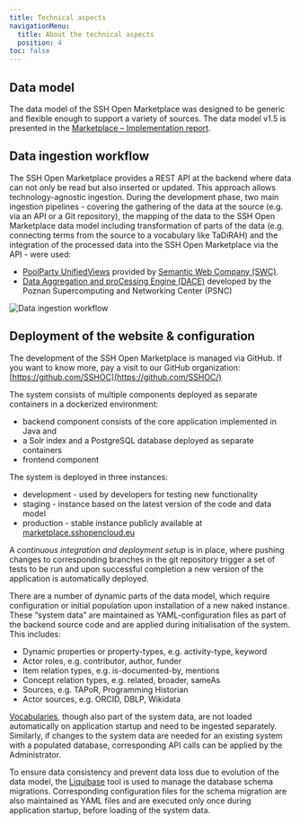 ```yaml
---
title: Technical aspects
navigationMenu:
  title: About the technical aspects
  position: 4
toc: false
---
```


## Data model

The data model of the SSH Open Marketplace was designed to be generic and flexible enough to support
a variety of sources. The data model v1.5 is presented in the
[Marketplace – Implementation report](https://doi.org/10.5281/zenodo.5749464).

## Data ingestion workflow

The SSH Open Marketplace provides a REST API at the backend where data can not only be read but also
inserted or updated. This approach allows technology-agnostic ingestion. During the development
phase, two main ingestion pipelines - covering the gathering of the data at the source (e.g. via an
API or a Git repository), the mapping of the data to the SSH Open Marketplace data model including
transformation of parts of the data (e.g. connecting terms from the source to a vocabulary like
TaDiRAH) and the integration of the processed data into the SSH Open Marketplace via the API - were
used:

- [PoolParty UnifiedViews](https://www.poolparty.biz/agile-data-integration) provided by
  [Semantic Web Company (SWC)](https://semantic-web.com/).
- [Data Aggregation and proCessing Engine (DACE)](https://gitlab.pcss.pl/dl-team/aggregation/dace)
  developed by the Poznan Supercomputing and Networking Center (PSNC)

![Data ingestion workflow](/assets/cms/images/sshoc_mp_ingestiontool.jpg)

## Deployment of the website & configuration

The development of the SSH Open Marketplace is managed via GitHub. If you want to know more, pay a visit to our GitHub organization: [https://github.com/SSHOC](https://github.com/SSHOC/)

The system consists of multiple components deployed as separate containers in a dockerized environment:
- backend component consists of the core application implemented in Java and
- a Solr index and a PostgreSQL database deployed as separate containers
- frontend component


The system is deployed in three instances:
- development - used by developers for testing new functionality
- staging - instance based on the latest version of the code and data model
- production - stable instance publicly available at [marketplace.sshopencloud.eu](https://marketplace.sshopencloud.eu/)

A *continuous integration and deployment setup* is in place, where pushing changes to corresponding branches in the git repository trigger a set of tests to be run and upon successful completion a new version of the application is automatically deployed.

There are a number of dynamic parts of the data model, which require configuration or initial population upon installation of a new naked instance. These “system data” are maintained as YAML-configuration files as part of the backend source code and are applied during initialisation of the system. This includes:
- Dynamic properties or property-types, e.g. activity-type, keyword
- Actor roles, e.g. contributor, author, funder
- Item relation types, e.g. is-documented-by, mentions
- Concept relation types, e.g. related, broader, sameAs
- Sources, e.g. TAPoR, Programming Historian
- Actor sources, e.g. ORCID, DBLP, Wikidata

[Vocabularies](https://marketplace.sshopencloud.eu/contribute/metadata-guidelines#vocabularies), though also part of the system data, are not loaded automatically on application startup and need to be ingested separately. Similarly, if changes to the system data are needed for an existing system with a populated database, corresponding API calls can be applied by the Administrator.

To ensure data consistency and prevent data loss due to evolution of the data model, the [Liquibase](https://www.liquibase.org/) tool is used to manage the database schema migrations. Corresponding configuration files for the schema migration are also maintained as YAML files and are executed only once during application startup, before loading of the system data.

